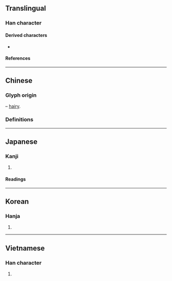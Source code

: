 {{also|冉}}
{{character info/new}}
==Translingual==

===Han character===
{{Han char|rn=13|rad=冂|as=02|sn=4|four=|canj=BMM|ids=⿻冂二}}

====Derived characters====
* {{l|mul|[[枏]], [[蚦]], [[衻]], [[㚩]], [[耼]], [[䑙]], [[䛁]], [[䒣]], [[髥]], [[䫇]]}}

====References====
{{Han ref|kx=0128.330|dkj=01509|dj=0289.130|hdz=10096.160|uh=5184}}

----

==Chinese==

===Glyph origin===
{{Han etym}}
{{liushu|p}} – [[hairy]].

===Definitions===
{{zh-see|冉|v}}

----

==Japanese==

===Kanji===
{{ja-kanji|grade=|rs=冂02}}

# {{rfdef|ja|sort=冂02}}

====Readings====
{{ja-readings
|on=ぜん, ねん
|kun=あやうい
}}

----

==Korean==

===Hanja===
{{ko-hanja|hangeul=[[염]]|rv=yeom|mr=yŏm}}

# {{rfdef|ko|sort=冂02}}

----

==Vietnamese==

===Han character===
{{vi-readings|reading=[[nhiễm]]|rs=冂02}}

# {{rfdef|vi|sort=冂02}}